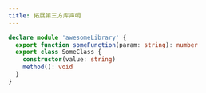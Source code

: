 ```yaml
---
title: 拓展第三方库声明
---
```


```ts
declare module 'awesomeLibrary' {
  export function someFunction(param: string): number
  export class SomeClass {
    constructor(value: string)
    method(): void
  }
}
```
